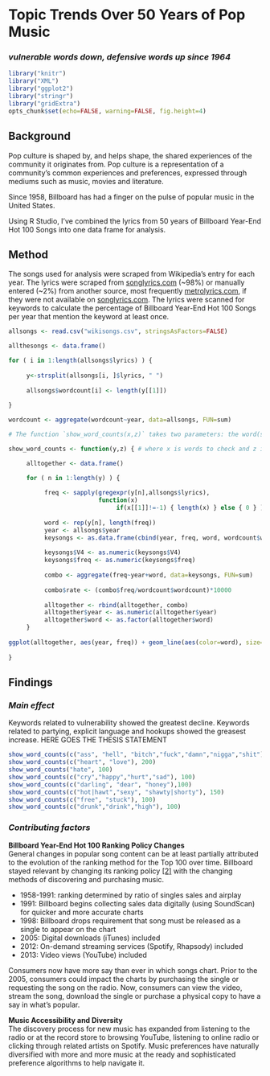 # Topic Trends Over 50 Years of Pop Music
### *vulnerable words down, defensive words up since 1964*
```r
library("knitr")
library("XML")
library("ggplot2")
library("stringr")
library("gridExtra")
opts_chunk$set(echo=FALSE, warning=FALSE, fig.height=4)
```
## Background

Pop culture is shaped by, and helps shape, the shared experiences of the community it originates from. Pop culture is a representation of a community's common experiences and preferences, expressed through mediums such as music, movies and literature.

Since 1958, Billboard has had a finger on the pulse of popular music in the United States. 

Using R Studio, I've combined the lyrics from 50 years of Billboard Year-End Hot 100 Songs into one data frame for analysis. 


## Method

The songs used for analysis were scraped from Wikipedia’s entry for each year. The lyrics were scraped from [songlyrics.com](http://www.songlyrics.com/) (~98%) or manually entered (~2%) from another source, most frequently [metrolyrics.com](http://www.metrolyrics.com/), if they were not available on [songlyrics.com](http://www.songlyrics.com/). The lyrics were scanned for keywords to calculate the percentage of Billboard Year-End Hot 100 Songs per year that mention the keyword at least once. 

```r
allsongs <- read.csv("wikisongs.csv", stringsAsFactors=FALSE) 

allthesongs <- data.frame() 

for ( i in 1:length(allsongs$lyrics) ) { 
     
     y<-strsplit(allsongs[i, ]$lyrics, " ") 
     
     allsongs$wordcount[i] <- length(y[[1]])
     
}

wordcount <- aggregate(wordcount~year, data=allsongs, FUN=sum)
```

```r
# The function `show_word_counts(x,z)` takes two parameters: the word(s) to look for and the y-limit for the output plot.

show_word_counts <- function(y,z) { # where x is words to check and z is the y-lim value

     alltogether <- data.frame()

     for ( n in 1:length(y) ) { 
     
          freq <- sapply(gregexpr(y[n],allsongs$lyrics), 
                         function(x) 
                              if(x[[1]]!=-1) { length(x) } else { 0 } )
          
          word <- rep(y[n], length(freq))
          year <- allsongs$year
          keysongs <- as.data.frame(cbind(year, freq, word, wordcount$wordcount), stringsAsFactors=FALSE)
          
          keysongs$V4 <- as.numeric(keysongs$V4)
          keysongs$freq <- as.numeric(keysongs$freq)
          
          combo <- aggregate(freq~year+word, data=keysongs, FUN=sum)
     
          combo$rate <- (combo$freq/wordcount$wordcount)*10000
          
          alltogether <- rbind(alltogether, combo)
          alltogether$year <- as.numeric(alltogether$year)
          alltogether$word <- as.factor(alltogether$word)
     }
     
ggplot(alltogether, aes(year, freq)) + geom_line(aes(color=word), size=1.25) + ylim(0,z) + scale_color_brewer(palette="Paired") + labs(title=paste("Billboard Year-End Hot 100 Singles 1964-2014\nlyrics containing", "Keywords"), x="", y="") + theme(plot.title = element_text(size=20, face="bold", vjust=2), axis.ticks.y = element_blank(), axis.ticks.x=element_blank(), panel.background = element_rect(fill = 'white')) 
     
}
```

## Findings
### *Main effect*

Keywords related to vulnerability showed the greatest decline. Keywords related to partying, explicit language and hookups showed the greasest increase. HERE GOES THE THESIS STATEMENT

```r
show_word_counts(c("ass", "hell", "bitch","fuck","damn","nigga","shit"), 200)
show_word_counts(c("heart", "love"), 200)
show_word_counts("hate", 100)
show_word_counts(c("cry","happy","hurt","sad"), 100)
show_word_counts(c("darling", "dear", "honey"),100)
show_word_counts(c("hot|hawt","sexy", "shawty|shorty"), 150)
show_word_counts(c("free", "stuck"), 100)
show_word_counts(c("drunk","drink","high"), 100)
```

### *Contributing factors*
**Billboard Year-End Hot 100 Ranking Policy Changes**  
General changes in popular song content can be at least partially attributed to the evolution of the ranking method for the Top 100 over time. Billboard stayed relevant by changing its ranking policy [[2]](http://en.wikipedia.org/wiki/Billboard_Hot_100#Hot_100_policy_changes) with the changing methods of discovering and purchasing music.

- 1958-1991: ranking determined by ratio of singles sales and airplay
- 1991: Billboard begins collecting sales data digitally (using SoundScan) for quicker and more accurate charts
- 1998: Billboard drops requirement that song must be released as a single to appear on the chart
- 2005: Digital downloads (iTunes) included 
- 2012: On-demand streaming services (Spotify, Rhapsody) included 
- 2013: Video views (YouTube) included 

Consumers now have more say than ever in which songs chart. Prior to the 2005, consumers could impact the charts by purchasing the single or requesting the song on the radio. Now, consumers can view the video, stream the song, download the single or purchase a physical copy to have a say in what’s popular. 

**Music Accessibility and Diversity**  
The discovery process for new music has expanded from listening to the radio or at the record store to browsing YouTube, listening to online radio or clicking through related artists on Spotify. Music preferences have naturally diversified with more and more music at the ready and sophisticated preference algorithms to help navigate it.
